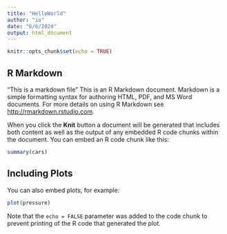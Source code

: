 ```yaml
---
title: "HelloWorld"
author: "io"
date: "6/6/2020"
output: html_document
---
```


```r
knitr::opts_chunk$set(echo = TRUE)
```

## R Markdown
 "This is a markdown file"
This is an R Markdown document. Markdown is a simple formatting syntax for authoring HTML, PDF, and MS Word documents. For more details on using R Markdown see <http://rmarkdown.rstudio.com>.

When you click the **Knit** button a document will be generated that includes both content as well as the output of any embedded R code chunks within the document. You can embed an R code chunk like this:

```r
summary(cars)
```

## Including Plots

You can also embed plots, for example:

```r
plot(pressure)
```

Note that the `echo = FALSE` parameter was added to the code chunk to prevent printing of the R code that generated the plot.
